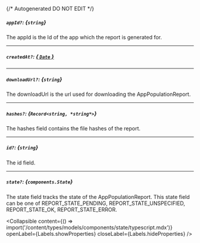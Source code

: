 {/* Autogenerated DO NOT EDIT  */}

##### `appId?`: *{`string`}*
The appId is the Id of the app which the report is generated for.

---
##### `createdAt?`: [*{ `Date` }*](https://developer.mozilla.org/en-US/docs/Web/JavaScript/Reference/Global_Objects/Date)

---
##### `downloadUrl?`: *{`string`}*
The downloadUrl is the url used for downloading the AppPopulationReport.

---
##### `hashes?`: *{`Record<string, *string*>`}*
The hashes field contains the file hashes of the report.

---
##### `id?`: *{`string`}*
The id field.

---
##### `state?`: *{`components.State`}*
The state field tracks the state of the AppPopulationReport. This state field can be one of REPORT_STATE_PENDING, REPORT_STATE_UNSPECIFIED, REPORT_STATE_OK, REPORT_STATE_ERROR.

<Collapsible content={() => import('/content/types/models/components/state/typescript.mdx')} openLabel={Labels.showProperties} closeLabel={Labels.hideProperties} />



